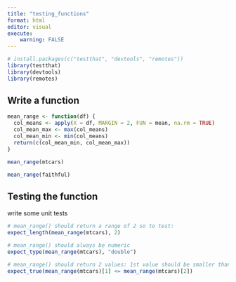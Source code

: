 ```yaml
---
title: "testing_functions"
format: html
editor: visual
execute: 
    warning: FALSE
---
```


```r
# install.packages(c("testthat", "devtools", "remotes"))
library(testthat)
library(devtools)
library(remotes)
```

## Write a function

```r
mean_range <- function(df) {
  col_means <- apply(X = df, MARGIN = 2, FUN = mean, na.rm = TRUE)
  col_mean_max <- max(col_means)
  col_mean_min <- min(col_means)
  return(c(col_mean_min, col_mean_max))
}

mean_range(mtcars)

mean_range(faithful)
```

## Testing the function

write some unit tests

```r
# mean_range() should return a range of 2 so to test:
expect_length(mean_range(mtcars), 2)

# mean_range() should always be numeric
expect_type(mean_range(mtcars), "double")

# mean_range() should return 2 values: 1st value should be smaller than 2nd value
expect_true(mean_range(mtcars)[1] <= mean_range(mtcars)[2])
```
